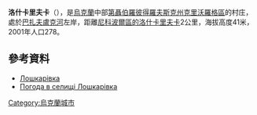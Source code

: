 '''洛什卡里夫卡'''（{{lang-uk|Лошкарівка}}），是[[烏克蘭|烏克蘭]]中部[[第聶伯羅彼得羅夫斯克州|第聶伯羅彼得羅夫斯克州]][[克里沃羅格區|克里沃羅格區]]的村庄，處於[[巴扎夫盧克河|巴扎夫盧克河]]左岸，距離[[洛什卡里夫卡_(尼科波爾區)|尼科波爾區的洛什卡里夫卡]]2公里，海拔高度41米，2001年人口278。

==參考資料==
*[http://gska2.rada.gov.ua/pls/z7502/A005?rdat1=06.12.2007&rf7571=6558 Лошкарівка]{{dead link|date=2018年3月 |bot=InternetArchiveBot |fix-attempted=yes }}
* [http://weather.in.ua/ua/dnepropetrovskaja/13881 Погода в селищі Лошкарівка] {{Wayback|url=http://weather.in.ua/ua/dnepropetrovskaja/13881 |date=20160305073127 }}

{{coord|47|58|26|N|34|10|25|E|scale:30000_region:UA|display=title}}
{{Ukraine-geo-stub}}

[[Category:烏克蘭城市|Category:烏克蘭城市]]